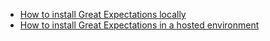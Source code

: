 <!--

---Import---
<Installation />

---Header---
## Installation
-->
- [How to install Great Expectations locally](../../../guides/setup/installation/local.md)
- [How to install Great Expectations in a hosted environment](../../../guides/setup/installation/hosted_environment.md)
